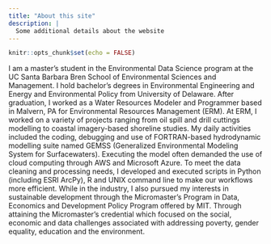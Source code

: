 ```yaml
---
title: "About this site"
description: |
  Some additional details about the website
---
```


```r
knitr::opts_chunk$set(echo = FALSE)
```

I am a master’s student in the Environmental Data Science program at the UC Santa Barbara Bren School of Environmental Sciences and Management. I hold bachelor’s degrees in Environmental Engineering and Energy and Environmental Policy from University of Delaware. After graduation, I worked as a Water Resources Modeler and Programmer based in Malvern, PA for Environmental Resources Management (ERM). At ERM, I worked on a variety of projects ranging from oil spill and drill cuttings modelling to coastal imagery-based shoreline studies. My daily activities included the coding, debugging and use of FORTRAN-based hydrodynamic modelling suite named GEMSS (Generalized Environmental Modeling System for Surfacewaters). Executing the model often demanded the use of cloud computing through AWS and Microsoft Azure. To meet the data cleaning and processing needs, I developed and executed scripts in Python (including ESRI ArcPy), R and UNIX command line to make our workflows more efficient. While in the industry, I also pursued my interests in sustainable development through the Micromaster’s Program in Data, Economics and Development Policy Program offered by MIT. Through attaining the Micromaster’s credential which focused on the social, economic and data challenges associated with addressing poverty, gender equality, education and the environment. 